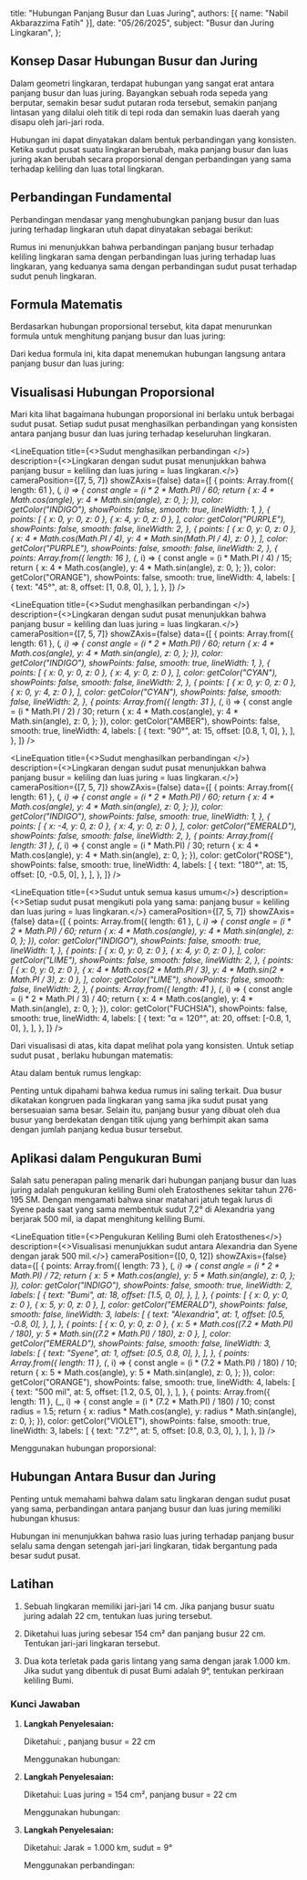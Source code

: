   title: "Hubungan Panjang Busur dan Luas Juring",
  authors: [{ name: "Nabil Akbarazzima Fatih" }],
  date: "05/26/2025",
  subject: "Busur dan Juring Lingkaran",
};


## Konsep Dasar Hubungan Busur dan Juring

Dalam geometri lingkaran, terdapat hubungan yang sangat erat antara panjang busur dan luas juring. Bayangkan sebuah roda sepeda yang berputar, semakin besar sudut putaran roda tersebut, semakin panjang lintasan yang dilalui oleh titik di tepi roda dan semakin luas daerah yang disapu oleh jari-jari roda.

Hubungan ini dapat dinyatakan dalam bentuk perbandingan yang konsisten. Ketika sudut pusat suatu lingkaran berubah, maka panjang busur dan luas juring akan berubah secara proporsional dengan perbandingan yang sama terhadap keliling dan luas total lingkaran.

## Perbandingan Fundamental

Perbandingan mendasar yang menghubungkan panjang busur dan luas juring terhadap lingkaran utuh dapat dinyatakan sebagai berikut:

<div className="flex flex-col gap-4">
<BlockMath math="\frac{\text{Panjang Busur}}{\text{Keliling Lingkaran}} = \frac{\text{Luas Juring}}{\text{Luas Lingkaran}} = \frac{\alpha}{360°}" />
</div>

Rumus ini menunjukkan bahwa perbandingan panjang busur terhadap keliling lingkaran sama dengan perbandingan luas juring terhadap luas lingkaran, yang keduanya sama dengan perbandingan sudut pusat terhadap sudut penuh lingkaran.

## Formula Matematis

Berdasarkan hubungan proporsional tersebut, kita dapat menurunkan formula untuk menghitung panjang busur dan luas juring:

<div className="flex flex-col gap-4">
<BlockMath math="\text{Panjang Busur} = \frac{\alpha}{360°} \times 2\pi r" />
<BlockMath math="\text{Luas Juring} = \frac{\alpha}{360°} \times \pi r^2" />
</div>

Dari kedua formula ini, kita dapat menemukan hubungan langsung antara panjang busur dan luas juring:

<div className="flex flex-col gap-4">
<BlockMath math="\text{Luas Juring} = \frac{1}{2} \times \text{Panjang Busur} \times r" />
</div>

## Visualisasi Hubungan Proporsional

Mari kita lihat bagaimana hubungan proporsional ini berlaku untuk berbagai sudut pusat. Setiap sudut pusat menghasilkan perbandingan yang konsisten antara panjang busur dan luas juring terhadap keseluruhan lingkaran.

<div className="flex flex-col gap-4">

<LineEquation
  title={<>Sudut <InlineMath math="45°" /> menghasilkan perbandingan <InlineMath math="\frac{1}{8}" /></>}
  description={<>Lingkaran dengan sudut pusat <InlineMath math="45°" /> menunjukkan bahwa panjang busur = <InlineMath math="\frac{1}{8}" /> keliling dan luas juring = <InlineMath math="\frac{1}{8}" /> luas lingkaran.</>}
  cameraPosition={[7, 5, 7]}
  showZAxis={false}
  data={[
    {
      points: Array.from({ length: 61 }, (_, i) => {
        const angle = (i * 2 * Math.PI) / 60;
        return {
          x: 4 * Math.cos(angle),
          y: 4 * Math.sin(angle),
          z: 0,
        };
      }),
      color: getColor("INDIGO"),
      showPoints: false,
      smooth: true,
      lineWidth: 1,
    },
    {
      points: [
        { x: 0, y: 0, z: 0 },
        { x: 4, y: 0, z: 0 },
      ],
      color: getColor("PURPLE"),
      showPoints: false,
      smooth: false,
      lineWidth: 2,
    },
    {
      points: [
        { x: 0, y: 0, z: 0 },
        { x: 4 * Math.cos(Math.PI / 4), y: 4 * Math.sin(Math.PI / 4), z: 0 },
      ],
      color: getColor("PURPLE"),
      showPoints: false,
      smooth: false,
      lineWidth: 2,
    },
    {
      points: Array.from({ length: 16 }, (_, i) => {
        const angle = (i * Math.PI / 4) / 15;
        return {
          x: 4 * Math.cos(angle),
          y: 4 * Math.sin(angle),
          z: 0,
        };
      }),
      color: getColor("ORANGE"),
      showPoints: false,
      smooth: true,
      lineWidth: 4,
      labels: [
        {
          text: "45°",
          at: 8,
          offset: [1, 0.8, 0],
        },
      ],
    },
  ]}
/>

<LineEquation
  title={<>Sudut <InlineMath math="90°" /> menghasilkan perbandingan <InlineMath math="\frac{1}{4}" /></>}
  description={<>Lingkaran dengan sudut pusat <InlineMath math="90°" /> menunjukkan bahwa panjang busur = <InlineMath math="\frac{1}{4}" /> keliling dan luas juring = <InlineMath math="\frac{1}{4}" /> luas lingkaran.</>}
  cameraPosition={[7, 5, 7]}
  showZAxis={false}
  data={[
    {
      points: Array.from({ length: 61 }, (_, i) => {
        const angle = (i * 2 * Math.PI) / 60;
        return {
          x: 4 * Math.cos(angle),
          y: 4 * Math.sin(angle),
          z: 0,
        };
      }),
      color: getColor("INDIGO"),
      showPoints: false,
      smooth: true,
      lineWidth: 1,
    },
    {
      points: [
        { x: 0, y: 0, z: 0 },
        { x: 4, y: 0, z: 0 },
      ],
      color: getColor("CYAN"),
      showPoints: false,
      smooth: false,
      lineWidth: 2,
    },
    {
      points: [
        { x: 0, y: 0, z: 0 },
        { x: 0, y: 4, z: 0 },
      ],
      color: getColor("CYAN"),
      showPoints: false,
      smooth: false,
      lineWidth: 2,
    },
    {
      points: Array.from({ length: 31 }, (_, i) => {
        const angle = (i * Math.PI / 2) / 30;
        return {
          x: 4 * Math.cos(angle),
          y: 4 * Math.sin(angle),
          z: 0,
        };
      }),
      color: getColor("AMBER"),
      showPoints: false,
      smooth: true,
      lineWidth: 4,
      labels: [
        {
          text: "90°",
          at: 15,
          offset: [0.8, 1, 0],
        },
      ],
    },
  ]}
/>

<LineEquation
  title={<>Sudut <InlineMath math="180°" /> menghasilkan perbandingan <InlineMath math="\frac{1}{2}" /></>}
  description={<>Lingkaran dengan sudut pusat <InlineMath math="180°" /> menunjukkan bahwa panjang busur = <InlineMath math="\frac{1}{2}" /> keliling dan luas juring = <InlineMath math="\frac{1}{2}" /> luas lingkaran.</>}
  cameraPosition={[7, 5, 7]}
  showZAxis={false}
  data={[
    {
      points: Array.from({ length: 61 }, (_, i) => {
        const angle = (i * 2 * Math.PI) / 60;
        return {
          x: 4 * Math.cos(angle),
          y: 4 * Math.sin(angle),
          z: 0,
        };
      }),
      color: getColor("INDIGO"),
      showPoints: false,
      smooth: true,
      lineWidth: 1,
    },
    {
      points: [
        { x: -4, y: 0, z: 0 },
        { x: 4, y: 0, z: 0 },
      ],
      color: getColor("EMERALD"),
      showPoints: false,
      smooth: false,
      lineWidth: 2,
    },
    {
      points: Array.from({ length: 31 }, (_, i) => {
        const angle = (i * Math.PI) / 30;
        return {
          x: 4 * Math.cos(angle),
          y: 4 * Math.sin(angle),
          z: 0,
        };
      }),
      color: getColor("ROSE"),
      showPoints: false,
      smooth: true,
      lineWidth: 4,
      labels: [
        {
          text: "180°",
          at: 15,
          offset: [0, -0.5, 0],
        },
      ],
    },
  ]}
/>

<LineEquation
  title={<>Sudut <InlineMath math="\alpha" /> untuk semua kasus umum</>}
  description={<>Setiap sudut pusat <InlineMath math="\alpha" /> mengikuti pola yang sama: panjang busur = <InlineMath math="\frac{\alpha}{360°}" /> keliling dan luas juring = <InlineMath math="\frac{\alpha}{360°}" /> luas lingkaran.</>}
  cameraPosition={[7, 5, 7]}
  showZAxis={false}
  data={[
    {
      points: Array.from({ length: 61 }, (_, i) => {
        const angle = (i * 2 * Math.PI) / 60;
        return {
          x: 4 * Math.cos(angle),
          y: 4 * Math.sin(angle),
          z: 0,
        };
      }),
      color: getColor("INDIGO"),
      showPoints: false,
      smooth: true,
      lineWidth: 1,
    },
    {
      points: [
        { x: 0, y: 0, z: 0 },
        { x: 4, y: 0, z: 0 },
      ],
      color: getColor("LIME"),
      showPoints: false,
      smooth: false,
      lineWidth: 2,
    },
    {
      points: [
        { x: 0, y: 0, z: 0 },
        { x: 4 * Math.cos(2 * Math.PI / 3), y: 4 * Math.sin(2 * Math.PI / 3), z: 0 },
      ],
      color: getColor("LIME"),
      showPoints: false,
      smooth: false,
      lineWidth: 2,
    },
    {
      points: Array.from({ length: 41 }, (_, i) => {
        const angle = (i * 2 * Math.PI / 3) / 40;
        return {
          x: 4 * Math.cos(angle),
          y: 4 * Math.sin(angle),
          z: 0,
        };
      }),
      color: getColor("FUCHSIA"),
      showPoints: false,
      smooth: true,
      lineWidth: 4,
      labels: [
        {
          text: "α = 120°",
          at: 20,
          offset: [-0.8, 1, 0],
        },
      ],
    },
  ]}
/>

</div>

Dari visualisasi di atas, kita dapat melihat pola yang konsisten. Untuk setiap sudut pusat <InlineMath math="\alpha" />, berlaku hubungan matematis:

<div className="flex flex-col gap-4">
<BlockMath math="\text{Panjang Busur} = \frac{\alpha}{360°} \times \text{Keliling Lingkaran}" />
<BlockMath math="\text{Luas Juring} = \frac{\alpha}{360°} \times \text{Luas Lingkaran}" />
</div>

Atau dalam bentuk rumus lengkap:

<div className="flex flex-col gap-4">
<BlockMath math="\text{Panjang Busur} = \frac{\alpha}{360°} \times 2\pi r" />
<BlockMath math="\text{Luas Juring} = \frac{\alpha}{360°} \times \pi r^2" />
</div>

Penting untuk dipahami bahwa kedua rumus ini saling terkait. Dua busur dikatakan kongruen pada lingkaran yang sama jika sudut pusat yang bersesuaian sama besar. Selain itu, panjang busur yang dibuat oleh dua busur yang berdekatan dengan titik ujung yang berhimpit akan sama dengan jumlah panjang kedua busur tersebut.

## Aplikasi dalam Pengukuran Bumi

Salah satu penerapan paling menarik dari hubungan panjang busur dan luas juring adalah pengukuran keliling Bumi oleh Eratosthenes sekitar tahun 276-195 SM. Dengan mengamati bahwa sinar matahari jatuh tegak lurus di Syene pada saat yang sama membentuk sudut 7,2° di Alexandria yang berjarak 500 mil, ia dapat menghitung keliling Bumi.

<LineEquation
  title={<>Pengukuran Keliling Bumi oleh Eratosthenes</>}
  description={<>Visualisasi menunjukkan sudut <InlineMath math="7.2°" /> antara Alexandria dan Syene dengan jarak 500 mil.</>}
  cameraPosition={[0, 0, 12]}
  showZAxis={false}
  data={[
    {
      points: Array.from({ length: 73 }, (_, i) => {
        const angle = (i * 2 * Math.PI) / 72;
        return {
          x: 5 * Math.cos(angle),
          y: 5 * Math.sin(angle),
          z: 0,
        };
      }),
      color: getColor("INDIGO"),
      showPoints: false,
      smooth: true,
      lineWidth: 2,
      labels: [
        {
          text: "Bumi",
          at: 18,
          offset: [1.5, 0, 0],
        },
      ],
    },
    {
      points: [
        { x: 0, y: 0, z: 0 },
        { x: 5, y: 0, z: 0 },
      ],
      color: getColor("EMERALD"),
      showPoints: false,
      smooth: false,
      lineWidth: 3,
      labels: [
        {
          text: "Alexandria",
          at: 1,
          offset: [0.5, -0.8, 0],
        },
      ],
    },
    {
      points: [
        { x: 0, y: 0, z: 0 },
        { x: 5 * Math.cos((7.2 * Math.PI) / 180), y: 5 * Math.sin((7.2 * Math.PI) / 180), z: 0 },
      ],
      color: getColor("EMERALD"),
      showPoints: false,
      smooth: false,
      lineWidth: 3,
      labels: [
        {
          text: "Syene",
          at: 1,
          offset: [0.5, 0.8, 0],
        },
      ],
    },
    {
      points: Array.from({ length: 11 }, (_, i) => {
        const angle = (i * (7.2 * Math.PI) / 180) / 10;
        return {
          x: 5 * Math.cos(angle),
          y: 5 * Math.sin(angle),
          z: 0,
        };
      }),
      color: getColor("ORANGE"),
      showPoints: false,
      smooth: true,
      lineWidth: 4,
      labels: [
        {
          text: "500 mil",
          at: 5,
          offset: [1.2, 0.5, 0],
        },
      ],
    },
    {
      points: Array.from({ length: 11 }, (_, i) => {
        const angle = (i * (7.2 * Math.PI) / 180) / 10;
        const radius = 1.5;
        return {
          x: radius * Math.cos(angle),
          y: radius * Math.sin(angle),
          z: 0,
        };
      }),
      color: getColor("VIOLET"),
      showPoints: false,
      smooth: true,
      lineWidth: 3,
      labels: [
        {
          text: "7.2°",
          at: 5,
          offset: [0.8, 0.3, 0],
        },
      ],
    },
  ]}
/>

Menggunakan hubungan proporsional:

<div className="flex flex-col gap-4">
<BlockMath math="\frac{\text{Jarak Alexandria-Syene}}{\text{Keliling Bumi}} = \frac{7,2°}{360°}" />
<BlockMath math="\frac{500 \text{ mil}}{\text{Keliling Bumi}} = \frac{7,2°}{360°} = \frac{1}{50}" />
<BlockMath math="\text{Keliling Bumi} = 500 \times 50 = 25.000 \text{ mil}" />
</div>

## Hubungan Antara Busur dan Juring

Penting untuk memahami bahwa dalam satu lingkaran dengan sudut pusat yang sama, perbandingan antara panjang busur dan luas juring memiliki hubungan khusus:

<div className="flex flex-col gap-4">
<BlockMath math="\frac{\text{Luas Juring}}{\text{Panjang Busur}} = \frac{r}{2}" />
</div>

Hubungan ini menunjukkan bahwa rasio luas juring terhadap panjang busur selalu sama dengan setengah jari-jari lingkaran, tidak bergantung pada besar sudut pusat.

## Latihan

1. Sebuah lingkaran memiliki jari-jari 14 cm. Jika panjang busur suatu juring adalah 22 cm, tentukan luas juring tersebut.

2. Diketahui luas juring sebesar 154 cm² dan panjang busur 22 cm. Tentukan jari-jari lingkaran tersebut.

3. Dua kota terletak pada garis lintang yang sama dengan jarak 1.000 km. Jika sudut yang dibentuk di pusat Bumi adalah 9°, tentukan perkiraan keliling Bumi.

### Kunci Jawaban

1. **Langkah Penyelesaian:**

   Diketahui: <InlineMath math="r = 14 \text{ cm}" />, panjang busur = 22 cm
   
   Menggunakan hubungan: <InlineMath math="\text{Luas Juring} = \frac{1}{2} \times \text{Panjang Busur} \times r" />
   
   <div className="flex flex-col gap-4">
   <BlockMath math="\text{Luas Juring} = \frac{1}{2} \times 22 \times 14" />
   <BlockMath math="= \frac{22 \times 14}{2}" />
   <BlockMath math="= \frac{308}{2}" />
   <BlockMath math="= 154 \text{ cm}^2" />
   </div>

2. **Langkah Penyelesaian:**

   Diketahui: Luas juring = 154 cm², panjang busur = 22 cm
   
   Menggunakan hubungan: <InlineMath math="\frac{\text{Luas Juring}}{\text{Panjang Busur}} = \frac{r}{2}" />
   
   <div className="flex flex-col gap-4">
   <BlockMath math="\frac{154}{22} = \frac{r}{2}" />
   <BlockMath math="7 = \frac{r}{2}" />
   <BlockMath math="r = 14 \text{ cm}" />
   </div>

3. **Langkah Penyelesaian:**

   Diketahui: Jarak = 1.000 km, sudut = 9°
   
   Menggunakan perbandingan: <InlineMath math="\frac{\text{Jarak}}{\text{Keliling Bumi}} = \frac{9°}{360°}" />
   
   <div className="flex flex-col gap-4">
   <BlockMath math="\frac{1.000}{\text{Keliling Bumi}} = \frac{9°}{360°} = \frac{1}{40}" />
   <BlockMath math="\text{Keliling Bumi} = 1.000 \times 40" />
   <BlockMath math="= 40.000 \text{ km}" />
   </div>